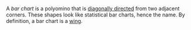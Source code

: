 A _bar chart_ is a polyomino that is [diagonally directed](/glossary/diagonally-directed) from two adjacent corners. These shapes look like statistical bar charts, hence the name. By definition, a bar chart is a [wing](/classes/wing).
